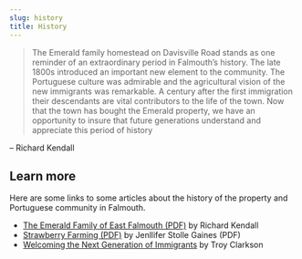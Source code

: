 ```yaml
---
slug: history
title: History
---
```


> The Emerald family homestead on Davisville Road stands as one reminder of an extraordinary period in Falmouth's history. The late 1800s introduced an important new element to the community. The Portuguese culture was admirable and the agricultural vision of the new immigrants was remarkable. A century after the first immigration their descendants are vital contributors to the life of the town. Now that the town has bought the Emerald property, we have an opportunity to insure that future generations understand and appreciate this period of history

-- Richard Kendall

## Learn more

Here are some links to some articles about the history of the property and Portuguese community in Falmouth.

* [The Emerald Family of East Falmouth (PDF)](http://woodsholemuseum.org/oldpages/sprtsl/v12n1-Emerald.pdf) by Richard Kendall
* [Strawberry Farming (PDF)](http://woodsholemuseum.org/oldpages/sprtsl/v21n2-Strawberry.pdf) by Jenllifer Stolle Gaines (PDF)
* [Welcoming the Next Generation of Immigrants](https://www.capenews.net/falmouth/columns/troys-take-welcoming-the-next-generation-of-immigrants/article_07a1fb4a-a249-59f3-9bd8-8489719ccebf.html) by Troy Clarkson